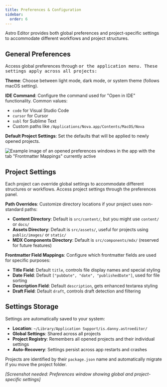 ```yaml
---
title: Preferences & Configuration
sidebar:
  order: 6
---
```



Astro Editor provides both global preferences and project-specific settings to accommodate different workflows and project structures.

## General Preferences

Access global preferences through <Kbd mac="Command+," /> or the application menu. These settings apply across all projects:

**Theme**: Choose between light mode, dark mode, or system theme (follows macOS setting).

**IDE Command**: Configure the command used for "Open in IDE" functionality. Common values:

- `code` for Visual Studio Code
- `cursor` for Cursor
- `subl` for Sublime Text
- Custom paths like `/Applications/Nova.app/Contents/MacOS/Nova`

**Default Project Settings**: Set the defaults that will be applied to newly opened projects.

![Example image of an opened preferences windows in the app with the tab "Frontmatter Mappings" currently active](../../../assets/preferences.png)

## Project Settings

Each project can override global settings to accommodate different structures or workflows. Access project settings through the preferences panel.

**Path Overrides**: Customize directory locations if your project uses non-standard paths:

- **Content Directory**: Default is `src/content/`, but you might use `content/` or `docs/`
- **Assets Directory**: Default is `src/assets/`, useful for projects using `public/images/` or `static/`
- **MDX Components Directory**: Default is `src/components/mdx/` (reserved for future features)

**Frontmatter Field Mappings**: Configure which frontmatter fields are used for specific purposes:

- **Title Field**: Default `title`, controls file display names and special styling
- **Date Field**: Default `["pubDate", "date", "publishedDate"]`, used for file sorting
- **Description Field**: Default `description`, gets enhanced textarea styling
- **Draft Field**: Default `draft`, controls draft detection and filtering

## Settings Storage

Settings are automatically saved to your system:

- **Location**: `~/Library/Application Support/is.danny.astroeditor/`
- **Global Settings**: Shared across all projects
- **Project Registry**: Remembers all opened projects and their individual settings
- **Auto-Recovery**: Settings persist across app restarts and crashes

Projects are identified by their `package.json` name and automatically migrate if you move the project folder.

_[Screenshot needed: Preferences window showing global and project-specific settings]_
